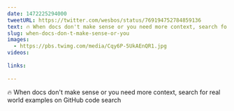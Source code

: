 ```yaml
---
date: 1472225294000
tweetURL: https://twitter.com/wesbos/status/769194752784859136
text: 🔥 When docs don't make sense or you need more context, search for real world examples on GitHub code search 
slug: when-docs-don-t-make-sense-or-you
images:
  - https://pbs.twimg.com/media/Cqy6P-5UkAEnQR1.jpg
videos:
  
links:
  
---
```

🔥 When docs don't make sense or you need more context, search for real world examples on GitHub code search
